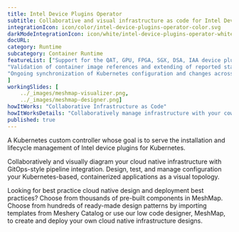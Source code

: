 ```yaml
---
title: Intel Device Plugins Operator  
subtitle: Collaborative and visual infrastructure as code for Intel Device Plugins Operator
integrationIcon: icon/color/intel-device-plugins-operator-color.svg
darkModeIntegrationIcon: icon/white/intel-device-plugins-operator-white.svg
docURL: 
category: Runtime
subcategory: Container Runtime
featureList: ["Support for the QAT, GPU, FPGA, SGX, DSA, IAA device plugins.",
"Validation of container image references and extending of reported statuses.",
"Ongoing synchronization of Kubernetes configuration and changes across any number of clusters."
]
workingSlides: [
    ../_images/meshmap-visualizer.png,
    ../_images/meshmap-designer.png]
howItWorks: "Collaborative Infrastructure as Code"
howItWorksDetails: "Collaboratively manage infrastructure with your coworkers synchronously sharing the same designs."
published: true
---
```

<p>
    A Kubernetes custom controller whose goal is to serve the installation and lifecycle management of Intel device plugins for Kubernetes.
</p>
<p>
    Collaboratively and visually diagram your cloud native infrastructure with GitOps-style pipeline integration. Design, test, and manage configuration your Kubernetes-based, containerized applications as a visual topology.
</p>
<p>
    Looking for best practice cloud native design and deployment best practices? Choose from thousands of pre-built components in MeshMap. Choose from hundreds of ready-made design patterns by importing templates from Meshery Catalog or use our low code designer, MeshMap, to create and deploy your own cloud native infrastructure designs.
</p>
